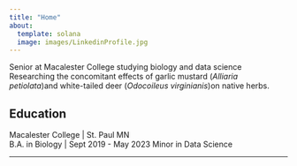 ```yaml
---
title: "Home"
about: 
  template: solana
  image: images/LinkedinProfile.jpg
---
```


::: {#intro-heading}
Senior at Macalester College studying biology and data science <br> Researching the concomitant effects of garlic mustard (*Alliaria petiolata*)and white-tailed deer (*Odocoileus virginianis*)on native herbs.

## Education

Macalester College \| St. Paul MN <br> B.A. in Biology \| Sept 2019 - May 2023 Minor in Data Science
:::

------------------------------------------------------------------------
